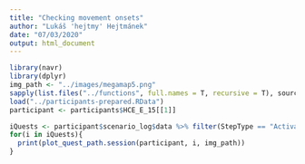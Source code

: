 ```yaml
---
title: "Checking movement onsets"
author: "Lukáš 'hejtmy' Hejtmánek"
date: "07/03/2020"
output: html_document
---
```

```r
library(navr)
library(dplyr)
img_path <- "../images/megamap5.png"
sapply(list.files("../functions", full.names = T, recursive = T), source)
load("../participants-prepared.RData")
participant <- participants$HCE_E_15[[1]]
```


```r
iQuests <- participant$scenario_log$data %>% filter(StepType == "Activate Quest") %>% pull(StepID) %>% unique()
for(i in iQuests){
  print(plot_quest_path.session(participant, i, img_path))
}
```